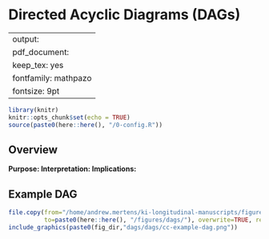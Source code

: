 # Directed Acyclic Diagrams (DAGs) {#dags}

---
output:
  pdf_document:
    keep_tex: yes
fontfamily: mathpazo
fontsize: 9pt
---

\raggedright


```r
library(knitr)
knitr::opts_chunk$set(echo = TRUE)
source(paste0(here::here(), "/0-config.R"))
```

## Overview

__Purpose: __
__Interpretation: __
__Implications: __


## Example DAG 

```r

file.copy(from="/home/andrew.mertens/ki-longitudinal-manuscripts/figures/dags/", 
          to=paste0(here::here(), "/figures/dags/"), overwrite=TRUE, recursive=TRUE)
include_graphics(paste0(fig_dir,"dags/dags/cc-example-dag.png"))

```

